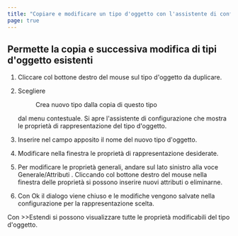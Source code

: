 ```yaml
---
title: "Copiare e modificare un tipo d'oggetto con l'assistente di configurazione"
page: true
---
```

## Permette la copia e successiva modifica di tipi d&#39;oggetto esistenti


1. Cliccare col bottone destro del mouse sul tipo d&#39;oggetto da duplicare.

2. Scegliere <Menu>Crea nuovo tipo dalla copia di questo tipo</Menu>  dal menu contestuale. Si apre l&#39;assistente di configurazione che mostra le propriet&#224; di rappresentazione del tipo d&#39;oggetto.

3. Inserire nel campo apposito il nome del nuovo tipo d&#39;oggetto.

4. Modificare nella finestra le propriet&#224; di rappresentazione desiderate. 

5. Per modificare le propriet&#224; generali, andare sul lato sinistro alla voce <Italic> Generale/Attributi </Italic> . Cliccando col bottone destro del mouse nella finestra delle propriet&#224; si possono inserire nuovi attributi o eliminarne.

6. Con <Border>Ok</Border>  il dialogo viene chiuso e le modifiche vengono salvate nella configurazione per la rappresentazione scelta.




<Success>
Con  <Border>>>Estendi</Border>  si possono visualizzare tutte le propriet&#224; modificabili del tipo d&#39;oggetto.
</Success>


